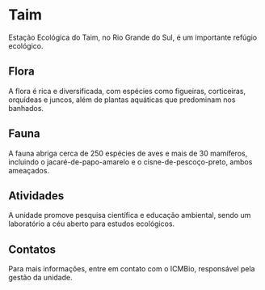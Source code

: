 # Taim

Estação Ecológica do Taim, no Rio Grande do Sul, é um importante refúgio ecológico.

## Flora

A flora é rica e diversificada, com espécies como figueiras, corticeiras, orquídeas e juncos, além de plantas aquáticas que predominam nos banhados.

## Fauna

A fauna abriga cerca de 250 espécies de aves e mais de 30 mamíferos, incluindo o jacaré-de-papo-amarelo e o cisne-de-pescoço-preto, ambos ameaçados.

## Atividades

A unidade promove pesquisa científica e educação ambiental, sendo um laboratório a céu aberto para estudos ecológicos.

## Contatos

Para mais informações, entre em contato com o ICMBio, responsável pela gestão da unidade.